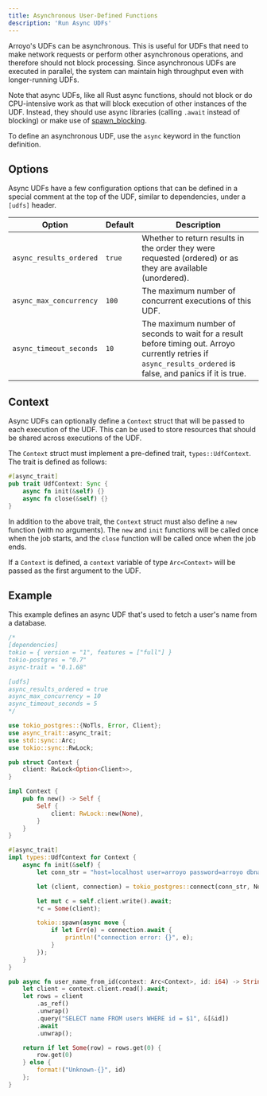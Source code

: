 ```yaml
---
title: Asynchronous User-Defined Functions
description: 'Run Async UDFs'
---
```


Arroyo's UDFs can be asynchronous.
This is useful for UDFs that need to make network requests or perform other asynchronous operations,
and therefore should not block processing. Since asynchronous UDFs are executed in parallel,
the system can maintain high throughput even with longer-running UDFs.

Note that async UDFs, like all Rust async functions, should not block or do
CPU-intensive work as that will block execution of other instances of the UDF.
Instead, they should use async libraries (calling `.await` instead of
blocking) or make use of
[spawn_blocking](https://docs.rs/tokio/latest/tokio/task/fn.spawn_blocking.html).

To define an asynchronous UDF, use the `async` keyword in the function definition.

## Options

Async UDFs have a few configuration options that can be defined in a special comment at the top of the UDF,
similar to dependencies, under a `[udfs]` header.

| Option | Default | Description |
| --- | --- | --- |
| `async_results_ordered` | `true` | Whether to return results in the order they were requested (ordered) or as they are available (unordered). |
| `async_max_concurrency` | `100` | The maximum number of concurrent executions of this UDF. |
| `async_timeout_seconds` | `10` | The maximum number of seconds to wait for a result before timing out. Arroyo currently retries if `async_results_ordered` is false, and panics if it is true. |


## Context

Async UDFs can optionally define a `Context` struct that will be passed to each execution of the UDF.
This can be used to store resources that should be shared across executions of the UDF.

The `Context` struct must implement a pre-defined trait, `types::UdfContext`.
The trait is defined as follows:

```rust
#[async_trait]
pub trait UdfContext: Sync {
    async fn init(&self) {}
    async fn close(&self) {}
}
```

In addition to the above trait, the `Context` struct must also define a `new` function (with no arguments).
The `new` and `init` functions will be called once when the job starts,
and the `close` function will be called once when the job ends.

If a `Context` is defined, a `context` variable of type `Arc<Context>` will be passed as the first argument to the UDF.

## Example

This example defines an async UDF that's used to fetch a user's name from a database.

```rust
/*
[dependencies]
tokio = { version = "1", features = ["full"] }
tokio-postgres = "0.7"
async-trait = "0.1.68"

[udfs]
async_results_ordered = true
async_max_concurrency = 10
async_timeout_seconds = 5
*/

use tokio_postgres::{NoTls, Error, Client};
use async_trait::async_trait;
use std::sync::Arc;
use tokio::sync::RwLock;

pub struct Context {
    client: RwLock<Option<Client>>,
}

impl Context {
    pub fn new() -> Self {
        Self {
            client: RwLock::new(None),
        }
    }
}

#[async_trait]
impl types::UdfContext for Context {
    async fn init(&self) {
        let conn_str = "host=localhost user=arroyo password=arroyo dbname=my_db";

        let (client, connection) = tokio_postgres::connect(conn_str, NoTls).await.unwrap();

        let mut c = self.client.write().await;
        *c = Some(client);

        tokio::spawn(async move {
            if let Err(e) = connection.await {
                println!("connection error: {}", e);
            }
        });
    }
}

pub async fn user_name_from_id(context: Arc<Context>, id: i64) -> String {
    let client = context.client.read().await;
    let rows = client
        .as_ref()
        .unwrap()
        .query("SELECT name FROM users WHERE id = $1", &[&id])
        .await
        .unwrap();

    return if let Some(row) = rows.get(0) {
        row.get(0)
    } else {
        format!("Unknown-{}", id)
    };
}
```
